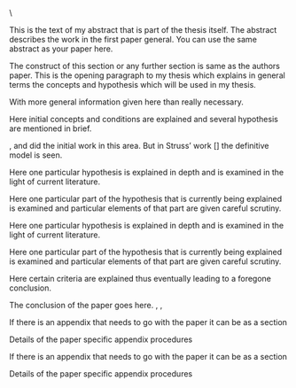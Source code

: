 \\

\chapter{PAPER 1 TITLE GOES HERE}

\label{polymer_fibers}

\begin{center}
    Authors and Affiliations \\
    Modified from a manuscript to be submitted to/ under review/ published in \textit{Name of the Journal} 
\end{center}

\section{Abstract}
This is the text of my abstract that is part of the thesis itself.
The abstract describes the work in the first paper general. You can use the same abstract as your paper here.

<!-- %\pagebreak %remove if needed -->

<!-- % Please include sections as the paper has, some of the following sections are meant as examples of what can be done, the bibliography should be made as given -->

\section{Overview}

The  construct of this section or any further section is same as the authors paper.
This is the opening paragraph to my thesis which
explains in general terms the concepts and hypothesis
which will be used in my thesis.

With more general information given here than really
necessary.

\section{Introduction}

Here initial concepts and conditions are explained and
several hypothesis are mentioned in brief.

\cite{allen}, \cite{bruner} and \cite{cox}
did the initial work in this area. But in Struss' work [\cite{struss}]
the definitive model is seen.

\subsection{Hypothesis}

Here one particular hypothesis is explained in depth
and is examined in the light of current literature.

\subsubsection{Parts of the hypothesis}

Here one particular part of the hypothesis that is 
currently being explained is examined and particular
elements of that part are given careful scrutiny.

<!-- % Below \subsubsection -->
<!-- % Sectional commands: \paragraph and \subparagraph may also be used -->

\subsection{Second Hypothesis}

Here one particular hypothesis is explained in depth
and is examined in the light of current literature.

\subsubsection{Parts of the second hypothesis}

Here one particular part of the hypothesis that is 
currently being explained is examined and particular
elements of that part are given careful scrutiny.

\section{Criteria Review}

Here certain criteria are explained thus eventually
leading to a foregone conclusion.

\section{Conclusion}\label{conclusion}

The conclusion of the paper goes here.
<!-- %\cite{allen}, \cite{bruner}  -->
\cite{cox}
<!-- % \cite{latex}  -->
\cite{Ancey1996}, \cite{RR73} 
\cite{Aup91}, \cite{Dou72} 

<!-- % Reference section comes before the appendix -->

<!-- %\bibliographystyle{acm} % use for numbered citations along with options given in preamble. Look at the main thesis.tex file -->
<!-- \bibliographystyle{apa} -->
<!-- \bibliography{master_bib} -->

<!-- % %\section{Bibliography} -->
<!-- % \bibliographystyle{apa} -->
<!-- % % \vspace{-20pt} -->
<!-- % \begingroup -->
<!-- %     \setlength{\bibsep}{13.2pt} -->
<!-- %     \linespread{1}\selectfont -->
<!-- %     \bibliography{master_bib} -->
<!-- % \endgroup -->
<!-- % \clearpage -->
<!-- % \pagebreak -->

<!-- %%%%% -->
<!-- %% Appendix -->
<!-- % This section may or may not be included -->
<!-- % Chapter 2 shows a double appendix example. Please use A or B as in Appendix A if there are multiple appendix. Use "Appendix A:" before writing the title -->
<!-- % Chapter 3 shows a single appendix example. Use "Appendix:" before writing the title  -->

\section{Appendix A: Appendix A Title Goes Here After The Colon}
If there is an appendix that needs to go with the paper it can be as a section \cite{Aup91}

\subsection{Procedure details}
Details of the paper specific appendix procedures

<!-- % This section may or may not be included -->

\section{Appendix B: Appendix B Title Goes Here After The Colon}
If there is an appendix that needs to go with the paper it can be as a section \cite{Aup91}

\subsection{Procedure details}
Details of the paper specific appendix procedures
